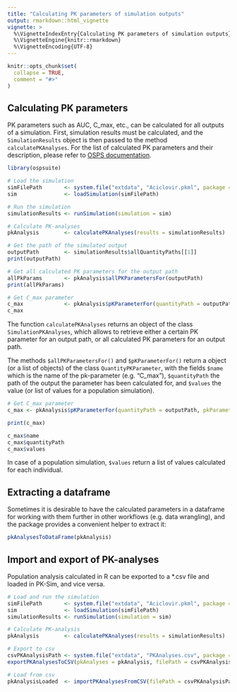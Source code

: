 ```yaml
---
title: "Calculating PK parameters of simulation outputs"
output: rmarkdown::html_vignette
vignette: >
  %\VignetteIndexEntry{Calculating PK parameters of simulation outputs}
  %\VignetteEngine{knitr::rmarkdown}
  %\VignetteEncoding{UTF-8}
---
```


```r
knitr::opts_chunk$set(
  collapse = TRUE,
  comment = "#>"
)
```

## Calculating PK parameters

PK parameters such as AUC, C_max, etc., can be calculated for all outputs of a simulation. First, simulation results must be calculated, and the `SimulationResults` object is then passed to the method `calculatePKAnalyses`. For the list of calculated PK parameters and their description, please refer to [OSPS documentation](https://docs.open-systems-pharmacology.org/working-with-pk-sim/pk-sim-documentation/pk-sim-simulations#pk-analysis-view).


```r
library(ospsuite)

# Load the simulation
simFilePath       <- system.file("extdata", "Aciclovir.pkml", package = "ospsuite")
sim               <- loadSimulation(simFilePath)

# Run the simulation
simulationResults <- runSimulation(simulation = sim)

# Calculate PK-analyses
pkAnalysis        <- calculatePKAnalyses(results = simulationResults)

# Get the path of the simulated output
outputPath        <- simulationResults$allQuantityPaths[[1]]
print(outputPath)

# Get all calculated PK parameters for the output path
allPkParams       <- pkAnalysis$allPKParametersFor(outputPath)
print(allPkParams)

# Get C_max parameter
c_max             <- pkAnalysis$pKParameterFor(quantityPath = outputPath, pkParameter = "C_max")
c_max
```

The function `calculatePKAnalyses` returns an object of the class `SimulationPKAnalyses`, which allows to retrieve either a certain PK parameter for an output path, or all calculated PK parameters for an output path.

The methods `$allPKParametersFor()` and `$pKParameterFor()` return a object (or a list of objects) of the class `QuantityPKParameter`, with the fields `$name` which is the name of the pk-parameter (e.g. "C_max"), `$quantityPath` the path of the output the parameter has been calculated for, and `$values` the value (or list of values for a population simulation).

```r
# Get C_max parameter
c_max <- pkAnalysis$pKParameterFor(quantityPath = outputPath, pkParameter = "C_max")

print(c_max)

c_max$name
c_max$quantityPath
c_max$values
```

In case of a population simulation, `$values` return a list of values calculated for each individual.

## Extracting a dataframe

Sometimes it is desirable to have the calculated parameters in a dataframe for working with them further in other workflows (e.g. data wrangling), and the package provides a convenient helper to extract it:

```r
pkAnalysesToDataFrame(pkAnalysis)
```

## Import and export of PK-analyses

Population analysis calculated in R can be exported to a *.csv file and loaded in PK-Sim, and vice versa.

```r
# Load and run the simulation
simFilePath       <- system.file("extdata", "Aciclovir.pkml", package = "ospsuite")
sim               <- loadSimulation(simFilePath)
simulationResults <- runSimulation(simulation = sim)

# Calculate PK-analysis
pkAnalysis        <- calculatePKAnalyses(results = simulationResults)

# Export to csv
csvPKAnalysisPath <- system.file("extdata", "PKAnalyses.csv", package = "ospsuite")
exportPKAnalysesToCSV(pkAnalyses = pkAnalysis, filePath = csvPKAnalysisPath)

# Load from csv
pkAnalysisLoaded  <- importPKAnalysesFromCSV(filePath = csvPKAnalysisPath, simulation = sim)
```
